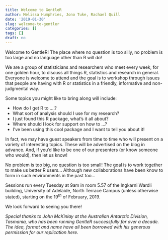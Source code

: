 ```yaml
---
title: Welcome to GentleR
author: Melissa Humphries, Jono Tuke, Rachael Quill
date: '2019-01-30'
slug: welcome-to-gentler
categories: []
tags: []
draft: no
---
```


Welcome to GentleR! The place where no question is too silly, no problem is too large and no language other than R will do! 	
	
We are a group of statisticians and researchers who meet every week, for one golden hour, to discuss all things R, statistics and research in general. Everyone is welcome to attend and the goal is to workshop through issues that people are having with R or statistics in a friendly, informative and non-judgmental way. 
	
Some topics you might like to bring along will include:

 - How do I get R to ....?
 - What sort of analysis should I use for my research?
 - I just found this R package, what's it all about?
 - Where should I look for support on how to ...? 
 - I've been using this cool package and I want to tell you about it!

In fact, we may have guest speakers from time to time who will present on a variety of interesting topics. These will be advertised on the blog in advance. And, if you'd like to be one of our presenters (or know someone who would), then let us know!

No problem is too big, no question is too small! The goal is to work together to make us better R users... Although new collaborations have been know to form in such environments in the past too... 

Sessions run every Tuesday at 9am in room 5.57 of the Ingkarni Wardli building, University of Adelaide, North Terrace Campus (unless otherwise stated), starting on the 19$^{th}$ of February, 2019.

We look forward to seeing you there!


_Special thanks to John McKinlay at the Australian Antarctic Division, Tasmania, who has been running GentleR successfully for over a decade. The idea, format and name have all been borrowed with his generous permission for our replication here._

